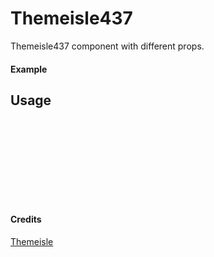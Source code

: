 
<Meta of={Themeisle437} title="Themeisle/Themeisle437" />

# Themeisle437

Themeisle437 component with different props.

#### Example

<Canvas of={Themeisle437.Primary} />

## Usage

```ts
import { Themeisle437 } from "yadl-ui";

const Example = () => {
  return (
      <Themeisle437 />
  );
};

export default Example;
```

#### Credits
[Themeisle](https://themeisle.com/illustrations)
